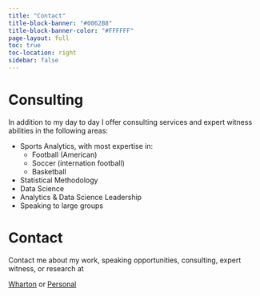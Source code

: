 ```yaml
---
title: "Contact"
title-block-banner: "#0062B8"
title-block-banner-color: "#FFFFFF"
page-layout: full
toc: true
toc-location: right
sidebar: false
---
```


# Consulting

::: {#consulting}
In addition to my day to day I offer consulting services and expert witness abilities in the following areas:

-   Sports Analytics, with most expertise in:
    -   Football (American)
    -   Soccer (internation football)
    -   Basketball
-   Statistical Methodology
-   Data Science
-   Analytics & Data Science Leadership
-   Speaking to large groups
:::

# Contact

::: {#contact}
Contact me about my work, speaking opportunities, consulting, expert witness, or research at

[Wharton](mailto:psabin88@wharton.upenn.edu) or [Personal](mailto:r.paul.sabin@gmail.com)
:::
